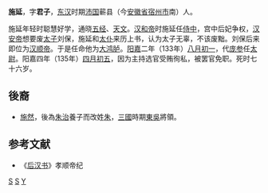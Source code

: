 '''施延'''，字'''君子'''，[[东汉|东汉]]时期[[沛国|沛国]]蕲县（今[[安徽省|安徽省]][[宿州市|宿州市]]南）人。

施延年轻时聪慧好学，通晓[[五经|五经]]、[[天文|天文]]。[[汉和帝|汉和帝]]时施延任[[侍中|侍中]]，宫中后妃争权，[[汉安帝|汉安帝]]想要废[[太子|太子]]刘保，施延和[[太仆|太仆]]来历上书，认为太子无辜，不该废黜。刘保后来即位为[[汉顺帝|汉顺帝]]。于是任命他为[[大鸿胪|大鸿胪]]。[[阳嘉|阳嘉]]二年（133年）[[八月初一|八月初一]]，代[[庞参|庞参]]任[[太尉|太尉]]。阳嘉四年（135年）[[四月初五|四月初五]]，因为主持选官受贿徇私，被罢官免职。死时七十六岁。

== 後裔 ==
*[[朱然|施然]]，後為[[朱治|朱治]]養子而改姓[[朱氏|朱]]，[[三國|三國]]時期[[東吳|東吳]]將領。

==参考文献==
*《[[后汉书|后汉书]]》孝顺帝纪
{{東漢大司马太尉}}
[[分类:东汉太尉|S]]
[[分类:宿州人|S]]
[[分类:施姓|Y]]